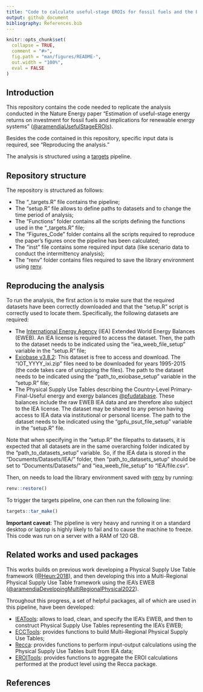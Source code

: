 ```yaml
---
title: "Code to calculate useful-stage EROIs for fossil fuels and the EROIs equivalent of renewable energy"
output: github_document
bibliography: References.bib
---
```



```r
knitr::opts_chunk$set(
  collapse = TRUE,
  comment = "#>",
  fig.path = "man/figures/README-",
  out.width = "100%",
  eval = FALSE
)
```


## Introduction

This repository contains the code needed to replicate the analysis conducted in the Nature Energy paper "Estimation of useful-stage energy returns on investment for fossil fuels and implications for renewable energy systems" ([@aramendiaUsefulStageEROIs](https://doi.org/10.1038/s41560-024-01518-6)).

Besides the code contained in this repository, specific input data is required, see "Reproducing the analysis."

The analysis is structured using a [targets](https://books.ropensci.org/targets/) pipeline.


## Repository structure

The repository is structured as follows:

+ The "_targets.R" file contains the pipeline;
+ The "setup.R" file allows to define paths to datasets and to change the time period of analysis;
+ The "Functions" folder contains all the scripts defining the functions used in the "_targets.R" file;
+ The "Figures_Code" folder contains all the scripts required to reproduce the paper's figures once the pipeline has been calculated;
+ The "inst" file contains some required input data (like scenario data to conduct the intermittency analysis);
+ The "renv" folder contains files required to save the library environment using [renv](https://rstudio.github.io/renv/articles/renv.html).


## Reproducing the analysis

To run the analysis, the first action is to make sure that the required datasets have been correctly downloaded and that the "setup.R" script is correctly used to locate them. Specifically, the following datasets are required:

+ The [International Energy Agency](https://www.iea.org/) (IEA) Extended World Energy Balances (EWEB). An IEA license is required to access the dataset. Then, the path to the dataset needs to be indicated using the "iea_weeb_file_setup" variable in the "setup.R" file;
+ [Exiobase v3.8.2](https://zenodo.org/records/5589597): This dataset is free to access and download. The "IOT_YYYY_ixi.zip" files need to be downloaded for years 1995-2015 (the code takes care of unzipping the files). The path to the dataset needs to be indicated using the "path_to_exiobase_setup" variable in the "setup.R" file;
+ The Physical Supply Use Tables describing the Country-Level Primary-Final-Useful energy and exergy balances [@pfudatabase](https://doi.org/10.5518/1199). These balances include the raw EWEB IEA data and are therefore also subject to the IEA license. The dataset may be shared to any person having access to IEA data via institutional or personal license. The path to the dataset needs to be indicated using the "gpfu_psut_file_setup" variable in the "setup.R" file.

Note that when specifying in the "setup.R" the filepaths to datasets, it is expected that all datasets are in the same overarching folder indicated by the "path_to_datasets_setup" variable. So, if the IEA data is stored in the "Documents/Datasets/IEA/" folder, then "path_to_datasets_setup" should be set to "Documents/Datasets/" and "iea_weeb_file_setup" to "IEA/file.csv".

Then, on needs to load the library environment saved with [renv](https://rstudio.github.io/renv/articles/renv.html) by running:

```r
renv::restore()
```

To trigger the targets pipeline, one can then run the following line:

```r
targets::tar_make()
```


**Important caveat**: The pipeline is very heavy and running it on a standard desktop or laptop is highly likely to fail and to cause the machine to freeze. This code was run on a server with a RAM of 120 GB. 

<!-- For (slightly) lower computing requirements, the "aggregate" argument of the "aggregate_specified_regional_iea_data" function when calculating the specified_aggregated_regional_iea_data target may be set to TRUE (note that the results will then be different than those of the paper). -->


## Related works and used packages

This works builds on previous work developing a Physical Supply Use Table framework ([@Heun:2018](https://doi.org/10.1016/j.apenergy.2018.05.109)), and then developing this into a Multi-Regional Physical Supply Use Table framework using the IEA's EWEB ([@aramendiaDevelopingMultiRegionalPhysical2022](https://doi.org/10.1016/j.apenergy.2021.118413)).

Throughout this progress, a set of helpful packages, all of which are used in this pipeline, have been developed:

+ [IEATools](https://github.com/MatthewHeun/IEATools): allows to load, clean, and specify the IEA's EWEB, and then to construct Physical Supply Use Tables representing the IEA's EWEB;
+ [ECCTools](https://github.com/earamendia/ECCTools): provides functions to build Multi-Regional Physical Supply Use Tables;
+ [Recca](https://github.com/MatthewHeun/Recca): provides functions to perform input-output calculations using the Physical Supply Use Tables built from IEA data;
+ [EROITools](https://github.com/earamendia/EROITools): provides functions to aggregate the EROI calculations performed at the product level using the Recca package.


## References
